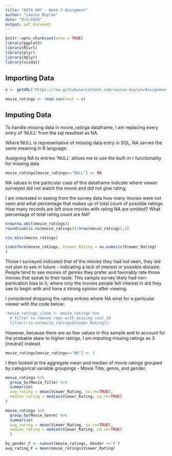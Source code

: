 ---
title: "DATA 607 - Week 2 Assigment"
author: "Cassie Boylan"
date: "9/5/2020"
output: pdf_document
---

```{r setup, include=FALSE}
knitr::opts_chunk$set(echo = TRUE)
library(ggplot2)
library(RCurl)
library(plyr)
library(dplyr)
library(visdat)

```

## Importing Data
```{r import data movie_ratings}
x <- getURL('https://raw.githubusercontent.com/cassie-boylan/Assignment-2---SQL-R/master/movie_ratings_resultset.csv')

movie_ratings <- read.csv(text = x)
```


## Imputing Data

To handle missing data in movie_ratings dataframe, I am replacing every entry of 'NULL' from the sql resultset as NA.  
  
Where NULL is representative of missing data entry in SQL, NA serves the same meaning in R language.  
  
Assigning NA to entries 'NULL' allows me to use the built-in r functionality for missing data

```{r assign NA where NULL}
movie_ratings[movie_ratings=="NULL"] <- NA

```
NA values in the particular case of this dataframe indicate where viewer surveyed did not watch the movie and did not give rating.  
  
I am interested in seeing from the survey data how many movies were not seen and what percentage that makes up of total count of possible ratings.  How many records are left once movies with rating NA are omitted?  What percentage of total rating count are NA?
```{r reviewing NA ratings}
nrow(na.omit(movie_ratings))
round(sum(is.na(movie_ratings))/nrow(movie_ratings),2)

```
```{r visualize missing data}
vis_miss(movie_ratings)
```
```{r confirm viewer rating is a numeric column}
transform(movie_ratings, Viewer_Rating = as.numeric(Viewer_Rating)
)
```


Those I surveyed indicated that of the movies they had not seen, they did not plan to see in future - indicating a lack of interest or possible distaste.   
People tend to see movies of genres they prefer and favorably rate those movies that speak to their taste.  This sample survey likely had non-partication bias to it, where only the movies people felt interest in did they see to begin with and have a strong opinion after viewing.  
  
I considered dropping the rating entries where NA exist for a particular viewer with the code below:
  
```{r create a clean data frame}
'movie_ratings_clean <- movie_ratings %>%
  # Filter to remove rows with missing cust_id
  filter(!is.na(movie_ratings$Viewer_Rating))'
```
  
However, because there are so few values in this sample and to account for the probable skew to higher ratings, I am imputing missing ratings as 3 [neutral] instead.

```{r impute missing values}
movie_ratings[movie_ratings=="NA"] <- 3
```

I then looked at the aggregate mean and median of movie ratings grouped by categorical variable groupings - Movie Title, genre, and gender.  
```{r calculate average rating by movie}
movie_ratings %>% 
  group_by(Movie_Title) %>%
  summarise(
  avg_rating = mean(Viewer_Rating, na.rm=TRUE),
  median_rating = median(Viewer_Rating, na.rm=TRUE)
)
```
```{r calculate average rating by genre}
movie_ratings %>%
  group_by(Movie_Genre) %>%
  summarise(
  avg_rating = mean(Viewer_Rating, na.rm=TRUE),
  median_rating = median(Viewer_Rating, na.rm=TRUE)
  )
```
```{r calcuate average rating by gender}
by_gender_F <- subset(movie_ratings, Gender =='F')
avg_rating_F = mean(movie_ratings$Viewer_Rating)

```



